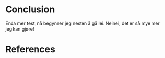 # Conclusion {#sec-conclusion}

Enda mer test, nå begynner jeg nesten å gå lei. Neinei, det er så mye mer jeg kan gjøre! 

# References {.unnumbered}

::: {#refs}
:::


